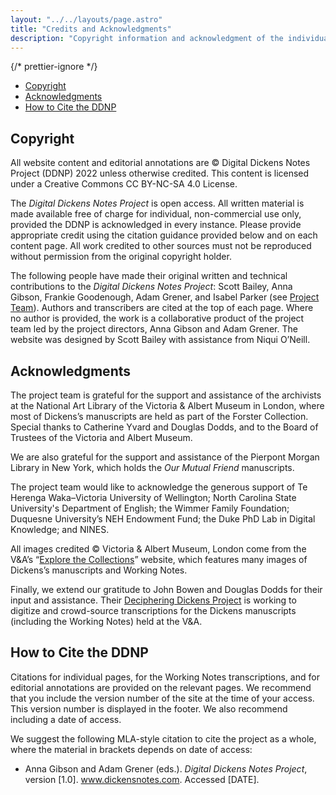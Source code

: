 ```yaml
---
layout: "../../layouts/page.astro"
title: "Credits and Acknowledgments"
description: "Copyright information and acknowledgment of the individuals and institutions who have supported the Digital Dickens Notes Project."
---
```



{/* prettier-ignore */}
<TOC>
  - [Copyright](#copyright)
  - [Acknowledgments](#acknowledgments)
  - [How to Cite the DDNP](#how-to-cite-the-ddnp)
</TOC>

## Copyright

All website content and editorial annotations are © Digital Dickens Notes Project (DDNP) 2022 unless otherwise credited. This content is licensed under a Creative Commons CC BY-NC-SA 4.0 License.

The _Digital Dickens Notes Project_ is open access. All written material is made available free of charge for individual, non-commercial use only, provided the DDNP is acknowledged in every instance. Please provide appropriate credit using the citation guidance provided below and on each content page. All work credited to other sources must not be reproduced without permission from the original copyright holder. 

The following people have made their original written and technical contributions to the _Digital Dickens Notes Project_: Scott Bailey, Anna Gibson, Frankie Goodenough, Adam Grener, and Isabel Parker (see [Project Team](https://dickensnotes.com/about/team/)). Authors and transcribers are cited at the top of each page. Where no author is provided, the work is a collaborative product of the project team led by the project directors, Anna Gibson and Adam Grener. The website was designed by Scott Bailey with assistance from Niqui O’Neill. 

## Acknowledgments

The project team is grateful for the support and assistance of the archivists at the National Art Library of the Victoria & Albert Museum in London, where most of Dickens’s manuscripts are held as part of the Forster Collection. Special thanks to Catherine Yvard and Douglas Dodds, and to the Board of Trustees of the Victoria and Albert Museum.

We are also grateful for the support and assistance of the Pierpont Morgan Library in New York, which holds the _Our Mutual Friend_ manuscripts. 

The project team would like to acknowledge the generous support of Te Herenga Waka–Victoria University of Wellington; North Carolina State University's Department of English; the Wimmer Family Foundation; Duquesne University’s NEH Endowment Fund; the Duke PhD Lab in Digital
Knowledge; and NINES. 

All images credited © Victoria & Albert Museum, London come from the V&A’s “[Explore the Collections](https://www.vam.ac.uk/collections?type=featured)” website, which features many images of Dickens’s manuscripts and Working Notes.

Finally, we extend our gratitude to John Bowen and Douglas Dodds for their input and assistance. Their [Deciphering Dickens Project](https://www.vam.ac.uk/research/projects/deciphering-dickens) is working to digitize and crowd-source transcriptions for the Dickens manuscripts (including the Working Notes) held at the V&A. 

## How to Cite the DDNP

Citations for individual pages, for the Working Notes transcriptions, and for editorial annotations are provided on the relevant pages. We recommend that you include the version number of the site at the time of your access. This version number is displayed in the footer. We also recommend including a date of access. 

We suggest the following MLA-style citation to cite the project as a whole, where the material in brackets depends on date of access: 

+ Anna Gibson and Adam Grener \(eds.\). _Digital Dickens Notes Project_, version \[1.0\]. www.dickensnotes.com. Accessed \[DATE\].
